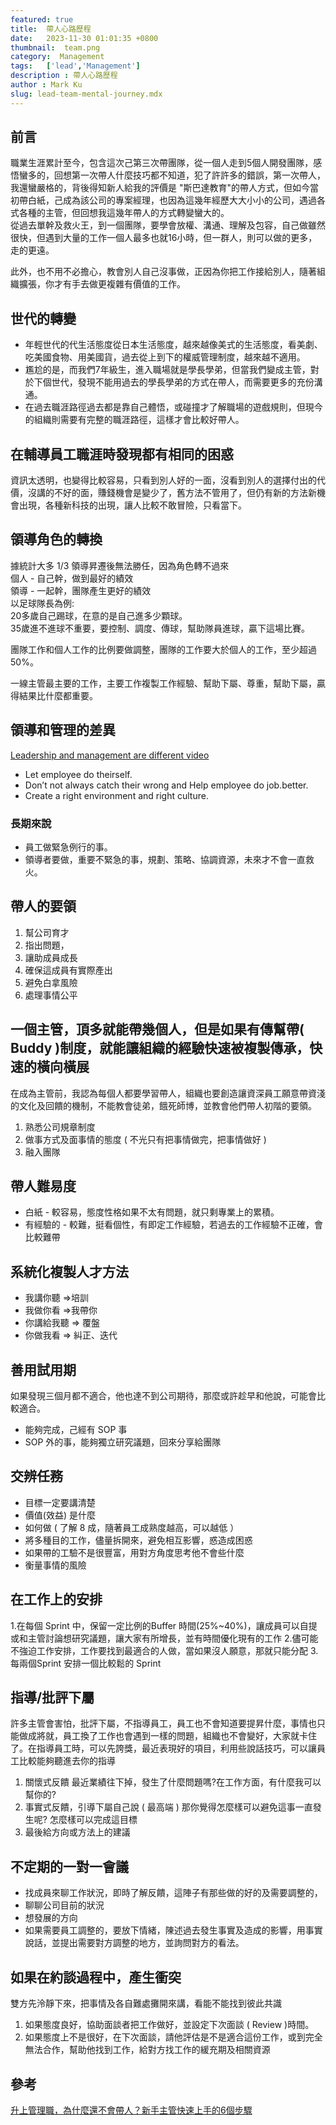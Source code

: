 ```yaml
---
featured: true
title:  帶人心路歷程
date:   2023-11-30 01:01:35 +0800
thumbnail:  team.png
category:  Management
tags:   ['lead','Management']
description : 帶人心路歷程
author : Mark Ku
slug: lead-team-mental-journey.mdx
---
```

## 前言
職業生涯累計至今，包含這次己第三次帶團隊，從一個人走到5個人開發團隊，感悟蠻多的，回想第一次帶人什麼技巧都不知道，犯了許許多的錯誤，第一次帶人，我還蠻嚴格的，背後得知新人給我的評價是 "斯巴達教育"的帶人方式，但如今當初帶白紙，己成為該公司的專案經理，也因為這幾年經歷大大小小的公司，遇過各式各種的主管，但回想我這幾年帶人的方式轉變蠻大的。  
從過去單幹及救火王，到一個團隊，要學會放權、溝通、理解及包容，自己做雖然很快，但遇到大量的工作一個人最多也就16小時，但一群人，則可以做的更多，走的更遠。  

此外，也不用不必擔心，教會別人自己沒事做，正因為你把工作接給別人，隨著組織擴張，你才有手去做更複雜有價值的工作。

## 世代的轉變
* 年輕世代的代生活態度從日本生活態度，越來越像美式的生活態度，看美劇、吃美國食物、用美國貨，過去從上到下的權威管理制度，越來越不適用。  
* 尷尬的是，而我們7年級生，進入職場就是學長學弟，但當我們變成主管，對於下個世代，發現不能用過去的學長學弟的方式在帶人，而需要更多的充份溝通。
* 在過去職涯路徑過去都是靠自己體悟，或碰撞才了解職場的遊戲規則，但現今的組織則需要有完整的職涯路徑，這樣才會比較好帶人。  

##  在輔導員工職涯時發現都有相同的困惑
資訊太透明，也變得比較容易，只看到別人好的一面，沒看到別人的選擇付出的代價，沒講的不好的面，賺錢機會是變少了，舊方法不管用了，但仍有新的方法新機會出現，各種新科技的出現，讓人比較不敢冒險，只看當下。

## 領導角色的轉換
據統計大多 1/3 領導昇遷後無法勝任，因為角色轉不過來  
個人 - 自己幹，做到最好的績效  
領導 - 一起幹，團隊產生更好的績效  
以足球隊長為例:  
20多歲自己踢球，在意的是自己進多少顆球。  
35歲進不進球不重要，要控制、調度、傳球，幫助隊員進球，贏下這場比賽。  

團隊工作和個人工作的比例要做調整，團隊的工作要大於個人的工作，至少超過 50%。  

一線主管最主要的工作，主要工作複製工作經驗、幫助下屬、尊重，幫助下屬，贏得結果比什麼都重要。
## 領導和管理的差異
[Leadership and management are different video](https://youtu.be/mRLoK95Hdu8?si=ZlDUsmljfWRph8XZ)  
* Let employee do theirself.
* Don’t not always catch their wrong and Help employee do job.better.
* Create a right environment and right culture.

### 長期來說
* 員工做緊急例行的事。  
* 領導者要做，重要不緊急的事，規劃、策略、協調資源，未來才不會一直救火。

## 帶人的要領
1. 幫公司育才
2. 指出問題，
3. 讓助成員成長
4. 確保這成員有實際產出
5. 避免白拿風險
6. 處理事情公平

## 一個主管，頂多就能帶幾個人，但是如果有傳幫帶( Buddy )制度，就能讓組織的經驗快速被複製傳承，快速的橫向橫展
在成為主管前，我認為每個人都要學習帶人，組織也要創造讓資深員工願意帶資淺的文化及回饋的機制，不能教會徒弟，餓死師博，並教會他們帶人初階的要領。
1. 熟悉公司規章制度
2. 做事方式及面事情的態度 ( 不光只有把事情做完，把事情做好 )
3. 融入團隊

## 帶人難易度
* 白紙 - 較容易，態度性格如果不太有問題，就只剩專業上的累積。
* 有經驗的 - 較難，挺看個性，有即定工作經驗，若過去的工作經驗不正確，會比較難帶

## 系統化複製人才方法
* 我講你聽 =>培訓 
* 我做你看 =>我帶你
* 你講給我聽 => 覆盤
* 你做我看 => 糾正、迭代

## 善用試用期
如果發現三個月都不適合，他也達不到公司期待，那麼或許趁早和他說，可能會比較適合。
* 能夠完成，己經有 SOP 事
* SOP 外的事，能夠獨立研究議題，回來分享給團隊

## 交辨任務
* 目標一定要講清楚
* 價值(效益) 是什麼
* 如何做 ( 了解 8 成，隨著員工成熟度越高，可以越低 ）
* 將多種目的工作，儘量拆開來，避免相互影響，惑造成困惑
* 如果帶的工驗不是很豐富，用對方角度思考他不會些什麼
* 衡量事情的風險

## 在工作上的安排
1.在每個 Sprint 中，保留一定比例的Buffer 時間(25%~40%)，讓成員可以自提或和主管討論想研究議題，讓大家有所增長，並有時間優化現有的工作
2.儘可能不強迫工作安排，工作要找到最適合的人做，當如果沒人願意，那就只能分配
3.每兩個Sprint 安排一個比較鬆的 Sprint

## 指導/批評下屬
許多主管會害怕，批評下屬，不指導員工，員工也不會知道要提昇什麼，事情也只能做成將就，員工換了工作也會遇到一樣的問題，組織也不會變好，大家就卡住了。在指導員工時，可以先誇獎，最近表現好的項目，利用些說話技巧，可以讓員工比較能夠聽進去你的指導

1. 關懷式反饋
最近業績往下掉，發生了什麼問題嗎?在工作方面，有什麼我可以幫你的?
2. 事實式反饋，引導下屬自己說 ( 最高端 ) 
那你覺得怎麼樣可以避免這事一直發生呢? 
怎麼樣可以完成這目標
3. 最後給方向或方法上的建議

## 不定期的一對一會議
* 找成員來聊工作狀況，即時了解反饋，這陣子有那些做的好的及需要調整的，
* 聊聊公司目前的狀況
* 想發展的方向
* 如果需要員工調整的，要放下情緒，陳述過去發生事實及造成的影響，用事實說話，並提出需要對方調整的地方，並詢問對方的看法。

## 如果在約談過程中，產生衝突
雙方先泠靜下來，把事情及各自難處攤開來講，看能不能找到彼此共識
1. 如果態度良好，協助面談者把工作做好，並設定下次面談 ( Review )時間。
2. 如果態度上不是很好，在下次面談，請他評估是不是適合這份工作，或到完全無法合作，幫助他找到工作，給對方找工作的緩充期及相關資源

## 參考
[升上管理職，為什麼還不會帶人？新手主管快速上手的6個步驟
](https://www.iammarkven.com/02080951/%E5%8D%87%E4%B8%8A%E7%AE%A1%E7%90%86%E8%81%B7%EF%BC%8C%E7%82%BA%E4%BB%80%E9%BA%BC%E9%82%84%E4%B8%8D%E6%9C%83%E5%B8%B6%E4%BA%BA%EF%BC%9F%E6%96%B0%E6%89%8B%E4%B8%BB%E7%AE%A1%E5%BF%AB%E9%80%9F%E4%B8%8A.html)
